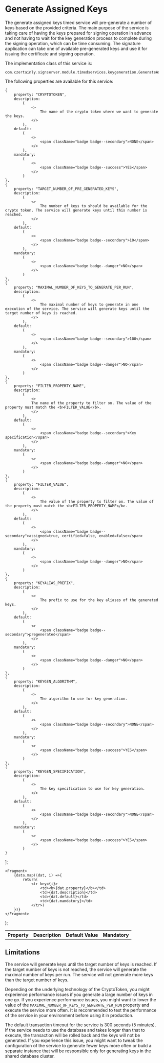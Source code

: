 
# Generate Assigned Keys

The generate assigned keys timed service will pre-generate a number of keys based on the provided criteria. The main purpose of the service is taking care of having the keys prepared for signing operation in advance and not having to wait for the key generation process to complete during the signing operation, which can be time consuming. The signature application can take one of available pre-generated keys and use it for issuing the certificate and signing operation.

The implementation class of this service is:
```properties
com.czertainly.signserver.module.timedservices.keygeneration.GenerateAssignedKeys
```

The following properties are available for this service:

    {
        property: "CRYPTOTOKEN",
        description:
            (
                <>
                    The name of the crypto token where we want to generate the keys.
                </>
            ),
        default:
            (
                <>
                    <span className="badge badge--secondary">NONE</span>
                </>
            ),
        mandatory:
            (
                <>
                    <span className="badge badge--success">YES</span>
                </>
            )
    },
    {
        property: "TARGET_NUMBER_OF_PRE_GENERATED_KEYS",
        description:
            (
                <>
                    The number of keys to should be available for the crypto token. The service will generate keys until this number is reached.
                </>
            ),
        default:
            (
                <>
                    <span className="badge badge--secondary">10</span>
                </>
            ),
        mandatory:
            (
                <>
                    <span className="badge badge--danger">NO</span>
                </>
            )
    },
    {
        property: "MAXIMAL_NUMBER_OF_KEYS_TO_GENERATE_PER_RUN",
        description:
            (
                <>
                    The maximal number of keys to generate in one execution of the service. The service will generate keys until the target number of keys is reached.
                </>
            ),
        default:
            (
                <>
                    <span className="badge badge--secondary">100</span>
                </>
            ),
        mandatory:
            (
                <>
                    <span className="badge badge--danger">NO</span>
                </>
            )
    },
    {
        property: "FILTER_PROPERTY_NAME",
        description:
            (
                <>
                The name of the property to filter on. The value of the property must match the <b>FILTER_VALUE</b>.
                </>
            ),
        default:
            (
                <>
                    <span className="badge badge--secondary">Key specification</span>
                </>
            ),
        mandatory:
            (
                <>
                    <span className="badge badge--danger">NO</span>
                </>
            )
    },
    {
        property: "FILTER_VALUE",
        description:
            (
                <>
                    The value of the property to filter on. The value of the property must match the <b>FILTER_PROPERTY_NAME</b>.
                </>
            ),
        default:
            (
                <>
                    <span className="badge badge--secondary">assigned=true, certified=false, enabled=false</span>
                </>
            ),
        mandatory:
            (
                <>
                    <span className="badge badge--danger">NO</span>
                </>
            )
    },
    {
        property: "KEYALIAS_PREFIX",
        description:
            (
                <>
                    The prefix to use for the key aliases of the generated keys.
                </>
            ),
        default:
            (
                <>
                    <span className="badge badge--secondary">pregenerated</span>
                </>
            ),
        mandatory:
            (
                <>
                    <span className="badge badge--danger">NO</span>
                </>
            )
    },
    {
        property: "KEYGEN_ALGORITHM",
        description:
            (
                <>
                    The algorithm to use for key generation.
                </>
            ),
        default:
            (
                <>
                    <span className="badge badge--secondary">NONE</span>
                </>
            ),
        mandatory:
            (
                <>
                    <span className="badge badge--success">YES</span>
                </>
            )
    },
    {
        property: "KEYGEN_SPECIFICATION",
        description:
            (
                <>
                    The key specification to use for key generation.
                </>
            ),
        default:
            (
                <>
                    <span className="badge badge--secondary">NONE</span>
                </>
            ),
        mandatory:
            (
                <>
                    <span className="badge badge--success">YES</span>
                </>
            )
    }
];

    <Fragment>
        {data.map((dat, i) =>{
            return(
                <tr key={i}>
                    <td><b>{dat.property}</b></td>
                    <td>{dat.description}</td>
                    <td>{dat.default}</td>
                    <td>{dat.mandatory}</td>
                </tr>)
        })}
    </Fragment>
);

<table>
    <th>Property</th>
    <th>Description</th>
    <th>Default Value</th>
    <th>Mandatory</th>
    <tbody>
    <GenTable data={data}/>
    </tbody>
</table>

## Limitations

The service will generate keys until the target number of keys is reached. If the target number of keys is not reached, the service will generate the maximal number of keys per run. The service will not generate more keys than the target number of keys.

Depending on the underlying technology of the CryptoToken, you might experience performance issues if you generate a large number of keys in one go. If you experience performance issues, you might want to lower the value of the `MAXIMAL_NUMBER_OF_KEYS_TO_GENERATE_PER_RUN` property and execute the service more often. It is recommended to test the performance of the service in your environment before using it in production.

The default transaction timeout for the service is 300 seconds (5 minutes). If the service needs to use the database and takes longer than that to execute, the transaction will be rolled back and the keys will not be generated. If you experience this issue, you might want to tweak the configuration of the service to generate fewer keys more often or build a separate instance that will be responsible only for generating keys in the shared database cluster.

